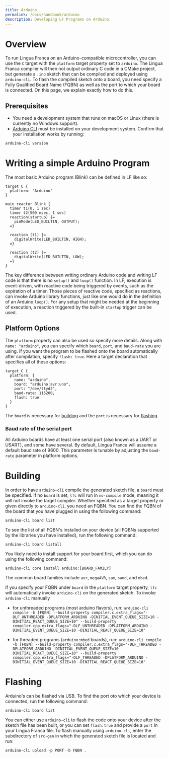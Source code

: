 ```yaml
---
title: Arduino
permalink: /docs/handbook/arduino
description: Developing LF Programs on Arduino.
---
```


# Overview

To run Lingua Franca on an Arduino-compatible microcontroller, you can use the
`C` target with the `platform` target property set to `arduino`. The Lingua
Franca compiler will then not output ordinary C code in a CMake project, but
generate a `.ino` sketch that can be compiled and deployed using `arduino-cli`.
To flash the compiled sketch onto a board, you need specify a Fully Qualified
Board Name (FQBN) as well as the port to which your board is connected. On this
page, we explain exactly how to do this.

## Prerequisites

- You need a development system that runs on macOS or Linux (there is currently no Windows support).
- [Arduino CLI](https://arduino.github.io/arduino-cli/) must be installed on your development system. Confirm that your installation works by running:

```
arduino-cli version
```

# Writing a simple Arduino Program

The most basic Arduino program (Blink) can be defined in LF like so:

```lf
target C {
  platform: "Arduino"
}

main reactor Blink {
  timer t1(0, 1 sec)
  timer t2(500 msec, 1 sec)
  reaction(startup) {=
    pinMode(LED_BUILTIN, OUTPUT);
  =}

  reaction (t1) {=
    digitalWrite(LED_BUILTIN, HIGH);
  =}

  reaction (t2) {=
    digitalWrite(LED_BUILTIN, LOW);
  =}
}
```

The key difference between writing ordinary Arduino code and writing LF code is
that there is no `setup()` and `loop()` function. In LF, execution is
event-driven, with reactive code being triggered by events, such as the
expiration of a timer. Those pieces of reactive code, specified as reactions,
can invoke Arduino library functions, just like one would do in the definition
of an Arduino `loop()`. For any setup that might be needed at the beginning of
execution, a reaction triggered by the built-in `startup` trigger can be used.

## Platform Options

The `platform` property can also be used so specify more details. Along with `name: "arduino"`,
you can specify which `board`, `port`, and `baud-rate` you are using. If you want the program
to be flashed onto the board automatically after compilation, specify `flash: true`.
Here a target declaration that specifies all of these options:

```lf
target C {
  platform: {
    name: "arduino",
    board: "arduino:avr:uno",
    port: "/dev/ttyd2",
    baud-rate: 115200,
    flash: true
  }
}
```

The `board` is necessary for [building](#building) and the `port` is necessary for [flashing](#flashing).

### Baud rate of the serial port

All Arduino boards have at least one serial port (also known as a UART or
USART), and some have several. By default, Lingua Franca will assume a default
baud rate of 9600. This parameter is tunable by adjusting the `baud-rate`
parameter in platform options.

# Building

In order to have `arduino-cli` compile the generated sketch file, a `board` must
be specified. If no `board` is set, `lfc` will run in `no-compile` mode, meaning
it will not invoke the target compiler. Whether specified as a target property
or given directly to `arduino-cli`, you need an FQBN. You can find the FQBN of
the board that you have plugged in using the following command:

`arduino-cli board list`

To see the list of all FQBN's installed on your device (all FQBNs supported by the libraries you have installed), run the following command:

`arduino-cli board listall`

You likely need to install support for your board first, which you can do using the following command:

`arduino-cli core install arduino:[BOARD_FAMILY]`

The common board families include `avr`, `megaAVR`, `sam`, `samd`, and `mbed`.

If you specify your FQBN under `board` in the `platform` target property, `lfc` will automatically invoke `arduino-cli` on the generated sketch. To invoke `arduino-cli` manually

- for unthreaded programs (most arduino flavors), run:
  `arduino-cli compile -b [FQBN] --build-property compiler.c.extra_flags="-DLF_UNTHREADED -DPLATFORM_ARDUINO -DINITIAL_EVENT_QUEUE_SIZE=10 -DINITIAL_REACT_QUEUE_SIZE=10" --build-property compiler.cpp.extra_flags="-DLF_UNTHREADED -DPLATFORM_ARDUINO -DINITIAL_EVENT_QUEUE_SIZE=10 -DINITIAL_REACT_QUEUE_SIZE=10"`

- for threaded programs (`arduino:mbed` boards), run:
  `arduino-cli compile -b [FQBN] --build-property compiler.c.extra_flags="-DLF_THREADED -DPLATFORM_ARDUINO -DINITIAL_EVENT_QUEUE_SIZE=10 -DINITIAL_REACT_QUEUE_SIZE=10" --build-property compiler.cpp.extra_flags="-DLF_THREADED -DPLATFORM_ARDUINO -DINITIAL_EVENT_QUEUE_SIZE=10 -DINITIAL_REACT_QUEUE_SIZE=10"`

# Flashing

Arduino's can be flashed via USB. To find the port oto which your device is connected, run the following command:

`arduino-cli board list`

You can either use `arduino-cli` to flash the code onto your device after the sketch file has been built, or you can set `flash:true` and provide a `port` in your Lingua Franca file. To flash manually using `arduino-cli`, enter the subdirectory of `src-gen` in which the generated sketch file is located and run:

`arduino-cli upload -p PORT -b FQBN .`
